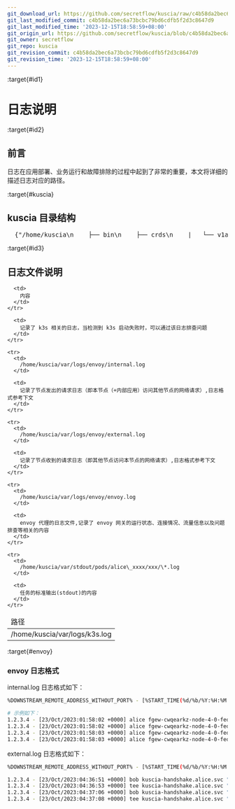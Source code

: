 ```yaml
---
git_download_url: https://github.com/secretflow/kuscia/raw/c4b58da2bec6a73bcbc79bd6cdfb5f2d3c8647d9/docs/deployment/logdescription.md
git_last_modified_commit: c4b58da2bec6a73bcbc79bd6cdfb5f2d3c8647d9
git_last_modified_time: '2023-12-15T18:58:59+08:00'
git_origin_url: https://github.com/secretflow/kuscia/blob/c4b58da2bec6a73bcbc79bd6cdfb5f2d3c8647d9/docs/deployment/logdescription.md
git_owner: secretflow
git_repo: kuscia
git_revision_commit: c4b58da2bec6a73bcbc79bd6cdfb5f2d3c8647d9
git_revision_time: '2023-12-15T18:58:59+08:00'
---
```


:target{#id1}

# 日志说明

:target{#id2}

## 前言

日志在应用部署、业务运行和故障排除的过程中起到了非常的重要，本文将详细的描述日志对应的路径。

:target{#kuscia}

## kuscia 目录结构

<pre>
  {"/home/kuscia\n    ├── bin\n    ├── crds\n    |   └── v1alpha1\n    ├── etc\n    |   ├── certs\n    |   ├── cni\n    |   ├── conf\n    |   ├── kubeconfig\n    |   ├── kuscia.kubeconfig\n    |   └── kuscia.yaml\n    ├── pause\n    |   └──  pause.tar\n    ├── scripts\n    |   ├── deploy\n    |   ├── templates\n    |   ├── test\n    |   ├── tools\n    |   └── user\n    └──  var\n        ├── k3s\n        ├── logs\n        |   ├── envoy\n        |   |   ├── envoy.log\n        |   |   ├── envoy_admin.log\n        |   |   ├── external.log\n        |   |   ├── internal.log\n        |   |   ├── kubernetes.log\n        |   |   ├── prometheus.log\n        |   |   └── zipkin.log\n        |   ├── k3s.log\n        |   └── kuscia.log\n        ├── stdout\n        └── storage\n            └── data\n"}
</pre>

:target{#id3}

## 日志文件说明

<table>
  <thead>
    <tr>
      <td>
        路径
      </td>

      <td>
        内容
      </td>
    </tr>
  </thead>

  <tbody>
    <tr>
      <td>
        /home/kuscia/var/logs/k3s.log
      </td>

      <td>
        记录了 k3s 相关的日志，当检测到 k3s 启动失败时，可以通过该日志排查问题
      </td>
    </tr>

    <tr>
      <td>
        /home/kuscia/var/logs/envoy/internal.log
      </td>

      <td>
        记录了节点发出的请求日志（即本节点（+内部应用）访问其他节点的网络请求）,日志格式参考下文
      </td>
    </tr>

    <tr>
      <td>
        /home/kuscia/var/logs/envoy/external.log
      </td>

      <td>
        记录了节点收到的请求日志（即其他节点访问本节点的网络请求）,日志格式参考下文
      </td>
    </tr>

    <tr>
      <td>
        /home/kuscia/var/logs/envoy/envoy.log
      </td>

      <td>
        envoy 代理的日志文件,记录了 envoy 网关的运行状态、连接情况、流量信息以及问题排查等相关的内容
      </td>
    </tr>

    <tr>
      <td>
        /home/kuscia/var/stdout/pods/alice\_xxxx/xxx/\*.log
      </td>

      <td>
        任务的标准输出(stdout)的内容
      </td>
    </tr>
  </tbody>
</table>

:target{#envoy}

### envoy 日志格式

internal.log 日志格式如下：

```bash
%DOWNSTREAM_REMOTE_ADDRESS_WITHOUT_PORT% - [%START_TIME(%d/%b/%Y:%H:%M:%S %z)%] %REQ(Kuscia-Source)% %REQ(Kuscia-Host?:authority)% \"%REQ(:METHOD)% %REQ(X-ENVOY-ORIGINAL-PATH?:PATH)% %PROTOCOL%\" %REQ(x-b3-traceid)% %REQ(x-b3-spanid)% %RESPONSE_CODE% %RESPONSE_FLAGS% %REQ(content-length)% %DURATION% %REQUEST_DURATION% %RESPONSE_DURATION% %RESPONSE_TX_DURATION% %DYNAMIC_METADATA(envoy.kuscia:request_body)% %DYNAMIC_METADATA(envoy.kuscia:response_body)%
```

```bash
# 示例如下：
1.2.3.4 - [23/Oct/2023:01:58:02 +0000] alice fgew-cwqearkz-node-4-0-fed.bob.svc "POST /org.interconnection.link.ReceiverService/Push HTTP/1.1" 743d0da7e6814c2e 743d0da7e6814c2e 200 - 1791 0 0 0 0 - -
1.2.3.4 - [23/Oct/2023:01:58:02 +0000] alice fgew-cwqearkz-node-4-0-fed.bob.svc "POST /org.interconnection.link.ReceiverService/Push HTTP/1.1" b2f636af87a047f8 b2f636af87a047f8 200 - 56 0 0 0 0 - -
1.2.3.4 - [23/Oct/2023:01:58:03 +0000] alice fgew-cwqearkz-node-4-0-fed.bob.svc "POST /org.interconnection.link.ReceiverService/Push HTTP/1.1" fdd0c66dfb0fbe45 fdd0c66dfb0fbe45 200 - 56 0 0 0 0 - -
1.2.3.4 - [23/Oct/2023:01:58:03 +0000] alice fgew-cwqearkz-node-4-0-fed.bob.svc "POST /org.interconnection.link.ReceiverService/Push HTTP/1.1" dc52437872f6e051 dc52437872f6e051 200 - 171 0 0 0 0 - -
```

external.log 日志格式如下：

```bash
%DOWNSTREAM_REMOTE_ADDRESS_WITHOUT_PORT% - [%START_TIME(%d/%b/%Y:%H:%M:%S %z)%] %REQ(Kuscia-Source)% %REQ(Kuscia-Host?:authority)% \"%REQ(:METHOD)% %REQ(X-ENVOY-ORIGINAL-PATH?:PATH)% %PROTOCOL%\" %REQ(x-b3-traceid)% %REQ(x-b3-spanid)% %RESPONSE_CODE% %RESPONSE_FLAGS% %REQ(content-length)% %DURATION% %DYNAMIC_METADATA(envoy.kuscia:request_body)% %DYNAMIC_METADATA(envoy.kuscia:response_body)%
```

```bash
1.2.3.4 - [23/Oct/2023:04:36:51 +0000] bob kuscia-handshake.alice.svc "GET /handshake HTTP/1.1" 01e87a178e05f967 01e87a178e05f967 200 - - 0 - -
1.2.3.4 - [23/Oct/2023:04:36:53 +0000] tee kuscia-handshake.alice.svc "GET /handshake HTTP/1.1" 65a07630561d3814 65a07630561d3814 200 - - 0 - -
1.2.3.4 - [23/Oct/2023:04:37:06 +0000] bob kuscia-handshake.alice.svc "GET /handshake HTTP/1.1" 8537c88b929fee67 8537c88b929fee67 200 - - 0 - -
1.2.3.4 - [23/Oct/2023:04:37:08 +0000] tee kuscia-handshake.alice.svc "GET /handshake HTTP/1.1" 875d64696b98c6fa 875d64696b98c6fa 200 - - 0 - -
```
